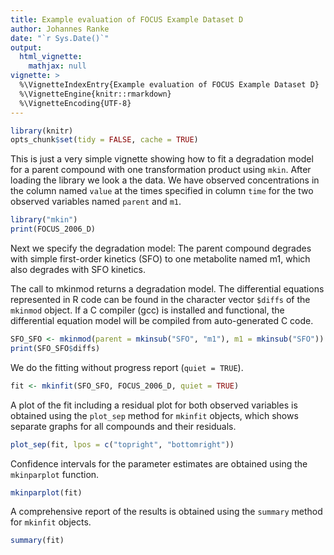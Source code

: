 ---
title: Example evaluation of FOCUS Example Dataset D
author: Johannes Ranke
date: "`r Sys.Date()`"
output:
  html_vignette:
    mathjax: null
vignette: >
  %\VignetteIndexEntry{Example evaluation of FOCUS Example Dataset D}
  %\VignetteEngine{knitr::rmarkdown}
  %\VignetteEncoding{UTF-8}
---

```{r, include = FALSE}
library(knitr)
opts_chunk$set(tidy = FALSE, cache = TRUE)
```

This is just a very simple vignette showing how to fit a degradation model for a parent
compound with one transformation product using `mkin`.  After loading the
library we look a the data. We have observed concentrations in the column named
`value` at the times specified in column `time` for the two observed variables
named `parent` and `m1`.


```{r data}
library("mkin")
print(FOCUS_2006_D)
```

Next we specify the degradation model: The parent compound degrades with simple first-order
kinetics (SFO) to one metabolite named m1, which also degrades with SFO kinetics.

The call to mkinmod returns a degradation model. The differential equations represented in
R code can be found in the character vector `$diffs` of the `mkinmod` object. If
a C compiler (gcc) is installed and functional, the differential equation model will
be compiled from auto-generated C code.

```{r model}
SFO_SFO <- mkinmod(parent = mkinsub("SFO", "m1"), m1 = mkinsub("SFO"))
print(SFO_SFO$diffs)
```

We do the fitting without progress report (`quiet = TRUE`).


```{r fit}
fit <- mkinfit(SFO_SFO, FOCUS_2006_D, quiet = TRUE)
```

A plot of the fit including a residual plot for both observed variables is obtained
using the `plot_sep` method for `mkinfit` objects, which shows separate graphs for
all compounds and their residuals.

```{r plot, fig.height = 6, fig.width = 8}
plot_sep(fit, lpos = c("topright", "bottomright"))
```

Confidence intervals for the parameter estimates are obtained using the `mkinparplot` function.


```{r plot_2, fig.height = 4, fig.width = 8}
mkinparplot(fit)
```

A comprehensive report of the results is obtained using the `summary` method for `mkinfit`
objects.


```{r}
summary(fit)
```
